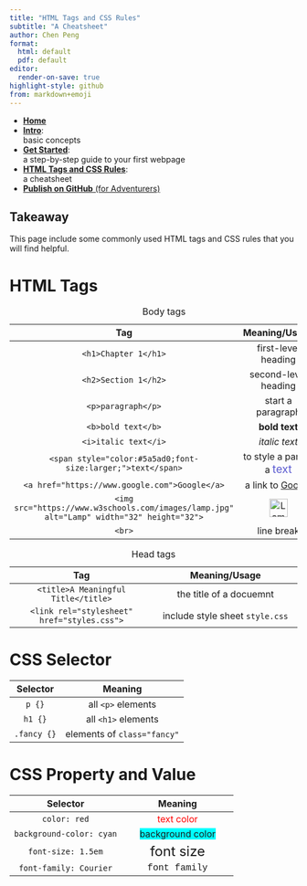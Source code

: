 ```yaml
---
title: "HTML Tags and CSS Rules"
subtitle: "A Cheatsheet"
author: Chen Peng
format: 
  html: default
  pdf: default
editor:
  render-on-save: true
highlight-style: github
from: markdown+emoji
---
```


::: {.column-margin}
* [**Home**](./)
* [**Intro**](./html-css-js-handout.html):  
  basic concepts
* [**Get Started**](./get-started.html):  
  a step-by-step guide to your first webpage
* [**HTML Tags and CSS Rules**](./cheatsheet.html):  
  a cheatsheet
* [**Publish on GitHub** (for Adventurers)](./github.html)
:::

::: {.callout-tip}

# Takeaway

This page include some commonly used HTML tags and CSS rules that you will find helpful. 
:::

# HTML Tags

| Tag        |    Meaning/Usage |
|:----------:|:----------:|
| `<h1>Chapter 1</h1>` | first-level heading |
| `<h2>Section 1</h2>` | second-level heading |
| `<p>paragraph</p>` | start a paragraph |
| `<b>bold text</b>` | <b>bold text</b> |
| `<i>italic text</i>` | <i>italic text</i> |
| `<span style="color:#5a5ad0;font-size:larger;">text</span>` | to style a part of a <span style="color:#5a5ad0;font-size:larger;">text</span>|
| `<a href="https://www.google.com">Google</a>` | a link to <a href = "https://www.google.com">Google</a> |
| `<img src="https://www.w3schools.com/images/lamp.jpg" alt="Lamp" width="32" height="32">` | <img src="https://www.w3schools.com/images/lamp.jpg" alt="Lamp" width="32" height="32"> | 
| `<br>` | line break | 

: Body tags 

| Tag        |    Meaning/Usage |
|:----------:|:----------:|
| `<title>A Meaningful Title</title>` | the title of a docuemnt| 
| `<link rel="stylesheet" href="styles.css">` | include style sheet `style.css`| 

: Head tags 

# CSS Selector

| Selector        |    Meaning |
|:----------:|:----------:|
| `p {}` | all `<p>` elements | 
| `h1 {}` | all `<h1>` elements | 
| `.fancy {}` | elements of `class="fancy"`| 

# CSS Property and Value

| Selector        |    Meaning |
|:----------:|:----------:|
| `color: red` |  <span style="color: red">text color</span> | 
| `background-color: cyan` |  <span style="background-color: cyan">background color</span> | 
| `font-size: 1.5em` |  <span style="font-size: 1.5em">font size</span> | 
| `font-family: Courier` |  <span style="font-family: Courier">font family</span> | 